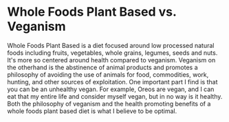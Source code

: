# Whole Foods Plant Based vs. Veganism

Whole Foods Plant Based is a diet focused around low processed natural foods including fruits, vegetables, whole grains, legumes, seeds and nuts. It's more so centered around health compared to veganism. Veganism on the otherhand is the abstinence of animal products and promotes a philosophy of avoiding the use of animals for food, commodities, work, hunting, and other sources of exploitation. One important part I find is that you can be an unhealthy vegan. For example, Oreos are vegan, and I can eat that my entire life and consider myself vegan, but in no way is it healthy. Both the philosophy of veganism and the health promoting benefits of a whole foods plant based diet is what I believe to be optimal.